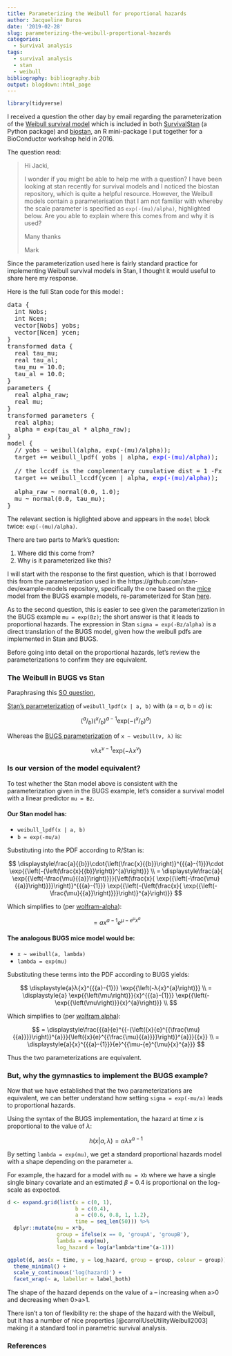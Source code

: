 ```yaml
---
title: Parameterizing the Weibull for proportional hazards
author: Jacqueline Buros
date: '2019-02-28'
slug: parameterizing-the-weibull-proportional-hazards
categories:
  - Survival analysis
tags:
  - survival analysis
  - stan
  - weibull
bibliography: bibliography.bib
output: blogdown::html_page
---
```


```r
library(tidyverse)
```

I received a question the other day by email regarding the parameterization of the [Weibull survival model](https://github.com/hammerlab/survivalstan/blob/master/survivalstan/stan/weibull_survival_model.stan) which is included in both  [SurvivalStan](https://jburos.github.io/survivalstan/index.html) (a Python package) and [biostan](https://github.com/jburos/biostan), an R mini-package I put together for a BioConductor workshop held in 2016.

The question read:


> Hi Jacki,
> 
> I wonder if you might be able to help me with a question? I have been looking at stan recently for survival models and I noticed the biostan repository, which is quite a helpful resource. However, the Weibull models contain a parameterisation that I am not familiar with whereby the scale parameter is specified as `exp(-(mu)/alpha)`, highlighted below. Are you able to explain where this comes from and why it is used?
> 
> Many thanks
>
> Mark

Since the parameterization used here is fairly standard practice for implementing Weibull survival models in Stan, I thought it would useful to share here my response.

Here is the full Stan code for this model :

<pre>
data {
  int<lower=0> Nobs;
  int<lower=0> Ncen;
  vector[Nobs] yobs;
  vector[Ncen] ycen;
}
transformed data {
  real<lower=0> tau_mu;
  real<lower=0> tau_al;
  tau_mu = 10.0;
  tau_al = 10.0;
}
parameters {
  real alpha_raw;
  real mu;
}
transformed parameters {
  real alpha;
  alpha = exp(tau_al * alpha_raw);
}
model {
  // yobs ~ weibull(alpha, exp(-(mu)/alpha));
  target += weibull_lpdf( yobs | alpha, <span style="color:blue">exp(-(mu)/alpha)</span>);
  
  // the lccdf is the complementary cumulative dist = 1 -Fx = survival function
  target += weibull_lccdf(ycen | alpha, <span style="color:blue">exp(-(mu)/alpha)</span>);
  
  alpha_raw ~ normal(0.0, 1.0);
  mu ~ normal(0.0, tau_mu);
}
</pre>

The relevant section is higlighted above and appears in the `model` block twice: `exp(-(mu)/alpha)`.

There are two parts to Mark's question:

1. Where did this come from?
2. Why is it parameterized like this?

I will start with the response to the first question, which is that I borrowed this from the parameterization used in the https://github.com/stan-dev/example-models repository, specifically the one based on the [mice](http://www.openbugs.net/Examples/Mice.html) model from the BUGS example models, re-parameterized for Stan [here](https://github.com/stan-dev/example-models/tree/master/bugs_examples/vol1/mice).

As to the second question, this is easier to see given the parameterization in the BUGS example `mu = exp(Bz)`; the short answer is that it leads to proportional hazards. The expression in Stan `sigma = exp(-Bz/alpha)` is a direct translation of the BUGS model, given how the weibull pdfs are implemented in Stan and BUGS.

Before going into detail on the proportional hazards, let's review the parameterizations to confirm they are equivalent.

### The Weibull in BUGS vs Stan

Paraphrasing this [SO question](https://stats.stackexchange.com/questions/18550/how-do-i-parameterize-a-weibull-distribution-in-jags-bugs),

[Stan's parameterization](https://mc-stan.org/docs/2_18/functions-reference/weibull-distribution.html) of `weibull_lpdf(x | a, b)` with (a = $\alpha$, b = $\sigma$) is:

$$ (^a/_b)(^x/_b)^{a-1} \text{exp}(- (^x/_b)^a) $$

Whereas the [BUGS parameterization](https://www.mrc-bsu.cam.ac.uk/wp-content/uploads/manual14.pdf) of `x ~ weibull(ν, λ)` is:

$$ \nu \lambda x^{\nu-1}\text{exp}(-\lambda x^\nu) $$

### Is our version of the model equivalent?

To test whether the Stan model above is consistent with the parameterization given in the BUGS example, let's consider a survival model with a linear predictor `mu = Bz`.

#### Our Stan model has:

  - `weibull_lpdf(x | a, b)`
  - `b = exp(-mu/a)`

  Substituting into the PDF according to R/Stan is:
    
  $$ 
     \displaystyle\frac{a}{{b}}\cdot{\left(\frac{x}{{b}}\right)}^{{{a}-{1}}}\cdot \exp{{\left(-{\left(\frac{x}{{b}}\right)}^{a}\right)}} \\
   = \displaystyle\frac{a}{ \exp{{\left(-\frac{\mu}{{a}}\right)}}}{\left(\frac{x}{ \exp{{\left(-\frac{\mu}{{a}}\right)}}}\right)}^{{{a}-{1}}} \exp{{\left(-{\left(\frac{x}{ \exp{{\left(-\frac{\mu}{{a}}\right)}}}\right)}^{a}\right)}} 
  $$

  Which simplifies to (per [wolfram-alpha](https://www.wolframalpha.com/input/?i=simplify%5Ba%2F(exp(-mu%2Fa))+*+(x%2F(exp(-mu%2Fa)))%5E(a-1)+*+exp(-(x%2F(exp(-mu%2Fa)))%5Ea)%5D)):

  $$
   = \displaystyle{a}{x}^{{{a}-{1}}}{e}^{{\mu-{e}^{\mu}{x}^{a}}}
  $$

#### The analogous BUGS mice model would be:

  - `x ~ weibull(a, lambda)`
  - `lambda = exp(mu)`

  Substituting these terms into the PDF according to BUGS yields:

  $$
     \displaystyle{a}λ{x}^{{{a}-{1}}} \exp{{\left(-λ{x}^{a}\right)}} \\
    = \displaystyle{a} \exp{{\left(\mu\right)}}{x}^{{{a}-{1}}} \exp{{\left(- \exp{{\left(\mu\right)}}{x}^{a}\right)}} \\
  $$

  Which simplifies to (per [wolfram alpha](https://www.wolframalpha.com/input/?i=simplify%5Ba*exp(mu)*x%5E(a-1)*exp(-1*exp(mu)*x%5Ea)%5D)):

  $$
    = \displaystyle\frac{{{a}{e}^{{-{\left({x}{e}^{{\frac{\mu}{{a}}}}\right)}^{a}}}{\left({x}{e}^{{\frac{\mu}{{a}}}}\right)}^{a}}}{{x}} \\
    = \displaystyle{a}{x}^{{{a}-{1}}}{e}^{{\mu-{e}^{\mu}{x}^{a}}}
  $$

Thus the two parameterizations are equivalent.

### But, why the gymnastics to implement the BUGS example?

Now that we have established that the two parameterizations are equivalent, we can better understand how setting `sigma = exp(-mu/a)` leads to proportional hazards.


Using the syntax of the BUGS implementation, the hazard at time $x$ is proportional to the value of $\lambda$:

$$ \displaystyle{h}{\left({x}{|}{a},λ\right)}={a}λ{x}^{{{a}-{1}}} $$

By setting `lambda = exp(mu)`, we get a standard proportional hazards model with a shape depending on the parameter `a`.

For example, the hazard for a model with `mu = Xb` where we have a single single binary covariate and an estimated $\beta$ = 0.4 is proportional on the log-scale as expected.

```r
d <- expand.grid(list(x = c(0, 1),
                      b = c(0.4),
                      a = c(0.6, 0.8, 1, 1.2),
                      time = seq_len(50))) %>%
  dplyr::mutate(mu = x*b,
                group = ifelse(x == 0, 'groupA', 'groupB'),
                lambda = exp(mu),
                log_hazard = log(a*lambda*time^(a-1)))

ggplot(d, aes(x = time, y = log_hazard, group = group, colour = group)) + geom_line() +
  theme_minimal() + 
  scale_y_continuous('log(hazard)') +
  facet_wrap(~ a, labeller = label_both)
```

The shape of the hazard depends on the value of `a` -- increasing when a>0 and decreasing when 0>a>1. 
 
There isn't a ton of flexibility re: the shape of the hazard with the Weibull, but it has a number of nice properties [@carrollUseUtilityWeibull2003] making it a standard tool in parametric survival analysis. 

### References
